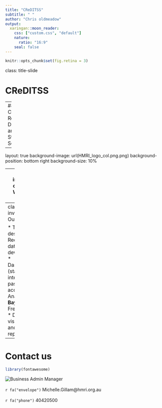 ```yaml
---
title: "CReDITSS"
subtitle: " "
author: "Chris oldmeadow"
output:
  xaringan::moon_reader:
    css: ["custom.css", "default"]
    nature:
      ratio: "16:9"
    seal: false
---
```



```r
knitr::opts_chunk$set(fig.retina = 3)
```


class: title-slide   

# CReDITSS


--
## Clinical Research Design IT and Statistical Services



---

layout: true
background-image: url(HMRI_logo_col.png.png)
background-position: bottom right
background-size: 10%    

---
class: inverse , center
# Who are we?

```r
# url
knitr::include_graphics("team.PNG") 

```

* .heatinline[**Come speak to us sooner rather than later!**]

---
class: inverse
# Our Services

* Trial design  
* Redcap database development
* Dashboards (static, interactive, password access)
* Analyses: **Bayesian** or Frequentist
* Data visualisation and reporting

---
 
# Contact us


```r
library(fontawesome)
```

![Business Admin Manager](michelle_g_220.jpg)
<br> <br> 
`r fa("envelope")` Michelle.Gillam@hmri.org.au <br></br>
`r fa("phone")`  40420500
